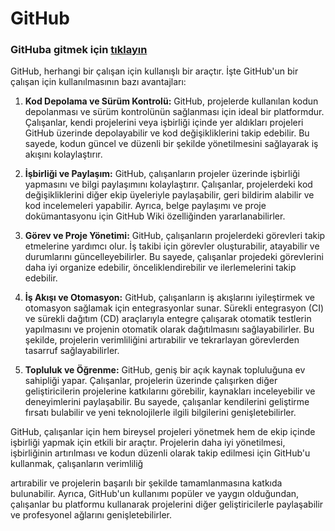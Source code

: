 # GitHub

### GitHuba gitmek için [tıklayın](https://www.github.com/365-Technology)

GitHub, herhangi bir çalışan için kullanışlı bir araçtır. İşte GitHub'un bir çalışan için kullanılmasının bazı avantajları:

1. **Kod Depolama ve Sürüm Kontrolü:** GitHub, projelerde kullanılan kodun depolanması ve sürüm kontrolünün sağlanması için ideal bir platformdur. Çalışanlar, kendi projelerini veya işbirliği içinde yer aldıkları projeleri GitHub üzerinde depolayabilir ve kod değişikliklerini takip edebilir. Bu sayede, kodun güncel ve düzenli bir şekilde yönetilmesini sağlayarak iş akışını kolaylaştırır.

2. **İşbirliği ve Paylaşım:** GitHub, çalışanların projeler üzerinde işbirliği yapmasını ve bilgi paylaşımını kolaylaştırır. Çalışanlar, projelerdeki kod değişikliklerini diğer ekip üyeleriyle paylaşabilir, geri bildirim alabilir ve kod incelemeleri yapabilir. Ayrıca, belge paylaşımı ve proje dokümantasyonu için GitHub Wiki özelliğinden yararlanabilirler.

3. **Görev ve Proje Yönetimi:** GitHub, çalışanların projelerdeki görevleri takip etmelerine yardımcı olur. İş takibi için görevler oluşturabilir, atayabilir ve durumlarını güncelleyebilirler. Bu sayede, çalışanlar projedeki görevlerini daha iyi organize edebilir, önceliklendirebilir ve ilerlemelerini takip edebilir.

4. **İş Akışı ve Otomasyon:** GitHub, çalışanların iş akışlarını iyileştirmek ve otomasyon sağlamak için entegrasyonlar sunar. Sürekli entegrasyon (CI) ve sürekli dağıtım (CD) araçlarıyla entegre çalışarak otomatik testlerin yapılmasını ve projenin otomatik olarak dağıtılmasını sağlayabilirler. Bu şekilde, projelerin verimliliğini artırabilir ve tekrarlayan görevlerden tasarruf sağlayabilirler.

5. **Topluluk ve Öğrenme:** GitHub, geniş bir açık kaynak topluluğuna ev sahipliği yapar. Çalışanlar, projelerin üzerinde çalışırken diğer geliştiricilerin projelerine katkılarını görebilir, kaynakları inceleyebilir ve deneyimlerini paylaşabilir. Bu sayede, çalışanlar kendilerini geliştirme fırsatı bulabilir ve yeni teknolojilerle ilgili bilgilerini genişletebilirler.

GitHub, çalışanlar için hem bireysel projeleri yönetmek hem de ekip içinde işbirliği yapmak için etkili bir araçtır. Projelerin daha iyi yönetilmesi, işbirliğinin artırılması ve kodun düzenli olarak takip edilmesi için GitHub'u kullanmak, çalışanların verimliliğ

artırabilir ve projelerin başarılı bir şekilde tamamlanmasına katkıda bulunabilir. Ayrıca, GitHub'un kullanımı popüler ve yaygın olduğundan, çalışanlar bu platformu kullanarak projelerini diğer geliştiricilerle paylaşabilir ve profesyonel ağlarını genişletebilirler.